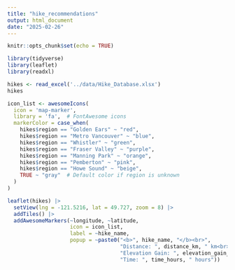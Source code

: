 ```yaml
---
title: "hike_recommendations"
output: html_document
date: "2025-02-26"
---
```


```r
knitr::opts_chunk$set(echo = TRUE)
```

```r
library(tidyverse)
library(leaflet)
library(readxl)
```

```r
hikes <- read_excel('../data/Hike_Database.xlsx')
hikes
```

```r
icon_list <- awesomeIcons(
  icon = 'map-marker',
  library = 'fa',  # FontAwesome icons
  markerColor = case_when(
    hikes$region == "Golden Ears" ~ "red",
    hikes$region == "Metro Vancouver" ~ "blue",
    hikes$region == "Whistler" ~ "green",
    hikes$region == "Fraser Valley" ~ "purple",
    hikes$region == "Manning Park" ~ "orange",
    hikes$region == "Pemberton" ~ "pink",
    hikes$region == "Howe Sound" ~ "beige",
    TRUE ~ "gray"  # Default color if region is unknown
  )
)

leaflet(hikes) |> 
  setView(lng = -121.5216, lat = 49.727, zoom = 8) |> 
  addTiles() |> 
  addAwesomeMarkers(~longitude, ~latitude, 
                    icon = icon_list,
                    label = ~hike_name,
                    popup = ~paste0("<b>", hike_name, "</b><br>",
                                    "Distance: ", distance_km, " km<br>",
                                    "Elevation Gain: ", elevation_gain_m, " m<br>",
                                    "Time: ", time_hours, " hours"))



```
